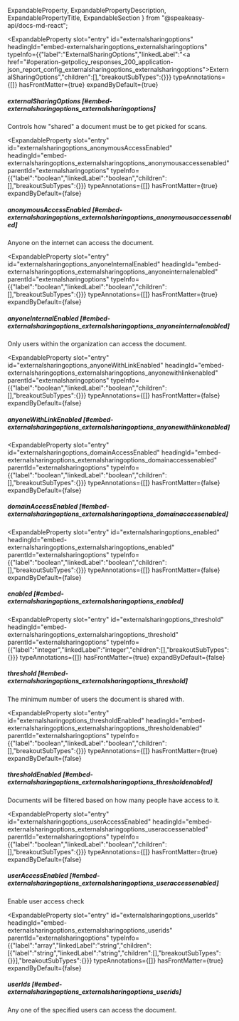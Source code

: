   ExpandableProperty,
  ExpandablePropertyDescription,
  ExpandablePropertyTitle,
  ExpandableSection
} from "@speakeasy-api/docs-md-react";

<ExpandableSection>

<ExpandableProperty
  slot="entry"
  id="externalsharingoptions"
  headingId="embed-externalsharingoptions_externalsharingoptions"
  typeInfo={{"label":"ExternalSharingOptions","linkedLabel":"<a href=\"#operation-getpolicy_responses_200_application-json_report_config_externalsharingoptions_externalsharingoptions\">ExternalSharingOptions</a>","children":[],"breakoutSubTypes":{}}}
  typeAnnotations={[]}
  hasFrontMatter={true}
  expandByDefault={true}
>

<ExpandablePropertyTitle slot="title">

##### externalSharingOptions [#embed-externalsharingoptions_externalsharingoptions]

</ExpandablePropertyTitle>

<ExpandablePropertyDescription slot="description">

Controls how "shared" a document must be to get picked for scans.

</ExpandablePropertyDescription>

</ExpandableProperty>

<ExpandableProperty
  slot="entry"
  id="externalsharingoptions_anonymousAccessEnabled"
  headingId="embed-externalsharingoptions_externalsharingoptions_anonymousaccessenabled"
  parentId="externalsharingoptions"
  typeInfo={{"label":"boolean","linkedLabel":"boolean","children":[],"breakoutSubTypes":{}}}
  typeAnnotations={[]}
  hasFrontMatter={true}
  expandByDefault={false}
>

<ExpandablePropertyTitle slot="title">

##### anonymousAccessEnabled [#embed-externalsharingoptions_externalsharingoptions_anonymousaccessenabled]

</ExpandablePropertyTitle>

<ExpandablePropertyDescription slot="description">

Anyone on the internet can access the document.

</ExpandablePropertyDescription>

</ExpandableProperty>

<ExpandableProperty
  slot="entry"
  id="externalsharingoptions_anyoneInternalEnabled"
  headingId="embed-externalsharingoptions_externalsharingoptions_anyoneinternalenabled"
  parentId="externalsharingoptions"
  typeInfo={{"label":"boolean","linkedLabel":"boolean","children":[],"breakoutSubTypes":{}}}
  typeAnnotations={[]}
  hasFrontMatter={true}
  expandByDefault={false}
>

<ExpandablePropertyTitle slot="title">

##### anyoneInternalEnabled [#embed-externalsharingoptions_externalsharingoptions_anyoneinternalenabled]

</ExpandablePropertyTitle>

<ExpandablePropertyDescription slot="description">

Only users within the organization can access the document.

</ExpandablePropertyDescription>

</ExpandableProperty>

<ExpandableProperty
  slot="entry"
  id="externalsharingoptions_anyoneWithLinkEnabled"
  headingId="embed-externalsharingoptions_externalsharingoptions_anyonewithlinkenabled"
  parentId="externalsharingoptions"
  typeInfo={{"label":"boolean","linkedLabel":"boolean","children":[],"breakoutSubTypes":{}}}
  typeAnnotations={[]}
  hasFrontMatter={false}
  expandByDefault={false}
>

<ExpandablePropertyTitle slot="title">

##### anyoneWithLinkEnabled [#embed-externalsharingoptions_externalsharingoptions_anyonewithlinkenabled]

</ExpandablePropertyTitle>

</ExpandableProperty>

<ExpandableProperty
  slot="entry"
  id="externalsharingoptions_domainAccessEnabled"
  headingId="embed-externalsharingoptions_externalsharingoptions_domainaccessenabled"
  parentId="externalsharingoptions"
  typeInfo={{"label":"boolean","linkedLabel":"boolean","children":[],"breakoutSubTypes":{}}}
  typeAnnotations={[]}
  hasFrontMatter={false}
  expandByDefault={false}
>

<ExpandablePropertyTitle slot="title">

##### domainAccessEnabled [#embed-externalsharingoptions_externalsharingoptions_domainaccessenabled]

</ExpandablePropertyTitle>

</ExpandableProperty>

<ExpandableProperty
  slot="entry"
  id="externalsharingoptions_enabled"
  headingId="embed-externalsharingoptions_externalsharingoptions_enabled"
  parentId="externalsharingoptions"
  typeInfo={{"label":"boolean","linkedLabel":"boolean","children":[],"breakoutSubTypes":{}}}
  typeAnnotations={[]}
  hasFrontMatter={false}
  expandByDefault={false}
>

<ExpandablePropertyTitle slot="title">

##### enabled [#embed-externalsharingoptions_externalsharingoptions_enabled]

</ExpandablePropertyTitle>

</ExpandableProperty>

<ExpandableProperty
  slot="entry"
  id="externalsharingoptions_threshold"
  headingId="embed-externalsharingoptions_externalsharingoptions_threshold"
  parentId="externalsharingoptions"
  typeInfo={{"label":"integer","linkedLabel":"integer","children":[],"breakoutSubTypes":{}}}
  typeAnnotations={[]}
  hasFrontMatter={true}
  expandByDefault={false}
>

<ExpandablePropertyTitle slot="title">

##### threshold [#embed-externalsharingoptions_externalsharingoptions_threshold]

</ExpandablePropertyTitle>

<ExpandablePropertyDescription slot="description">

The minimum number of users the document is shared with.

</ExpandablePropertyDescription>

</ExpandableProperty>

<ExpandableProperty
  slot="entry"
  id="externalsharingoptions_thresholdEnabled"
  headingId="embed-externalsharingoptions_externalsharingoptions_thresholdenabled"
  parentId="externalsharingoptions"
  typeInfo={{"label":"boolean","linkedLabel":"boolean","children":[],"breakoutSubTypes":{}}}
  typeAnnotations={[]}
  hasFrontMatter={true}
  expandByDefault={false}
>

<ExpandablePropertyTitle slot="title">

##### thresholdEnabled [#embed-externalsharingoptions_externalsharingoptions_thresholdenabled]

</ExpandablePropertyTitle>

<ExpandablePropertyDescription slot="description">

Documents will be filtered based on how many people have access to it.

</ExpandablePropertyDescription>

</ExpandableProperty>

<ExpandableProperty
  slot="entry"
  id="externalsharingoptions_userAccessEnabled"
  headingId="embed-externalsharingoptions_externalsharingoptions_useraccessenabled"
  parentId="externalsharingoptions"
  typeInfo={{"label":"boolean","linkedLabel":"boolean","children":[],"breakoutSubTypes":{}}}
  typeAnnotations={[]}
  hasFrontMatter={true}
  expandByDefault={false}
>

<ExpandablePropertyTitle slot="title">

##### userAccessEnabled [#embed-externalsharingoptions_externalsharingoptions_useraccessenabled]

</ExpandablePropertyTitle>

<ExpandablePropertyDescription slot="description">

Enable user access check

</ExpandablePropertyDescription>

</ExpandableProperty>

<ExpandableProperty
  slot="entry"
  id="externalsharingoptions_userIds"
  headingId="embed-externalsharingoptions_externalsharingoptions_userids"
  parentId="externalsharingoptions"
  typeInfo={{"label":"array","linkedLabel":"string","children":[{"label":"string","linkedLabel":"string","children":[],"breakoutSubTypes":{}}],"breakoutSubTypes":{}}}
  typeAnnotations={[]}
  hasFrontMatter={true}
  expandByDefault={false}
>

<ExpandablePropertyTitle slot="title">

##### userIds [#embed-externalsharingoptions_externalsharingoptions_userids]

</ExpandablePropertyTitle>

<ExpandablePropertyDescription slot="description">

Any one of the specified users can access the document.

</ExpandablePropertyDescription>

</ExpandableProperty>

</ExpandableSection>